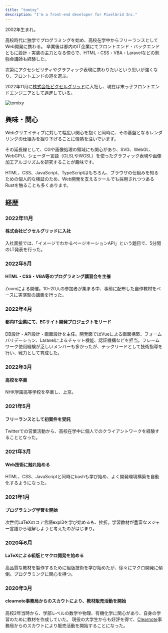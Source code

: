 ```yaml
---
title: "tomixy"
description: "I'm a front-end developer for PixelGrid Inc."
---
```




<Prose grid={false}>

<div class="text-lg leading-loose px-[calc(2vw*2.5)]">
  2002年生まれ。
  
  高校時代に独学でプログラミングを始め、高校在学中からフリーランスとしてWeb開発に携わる。
  卒業後は都内のIT企業にてフロントエンド・バックエンドともに設計・実装の主力となる傍らで、HTML・CSS・VBA・Laravelなどの勉強会講師も経験した。

  次第にアクセシビリティやグラフィック表現に携わりたいという思いが強くなり、フロントエンドの道を選ぶ。

  2022年11月に[株式会社ピクセルグリッド](https://www.pxgrid.com/)に入社し、現在は末っ子フロントエンドエンジニアとして邁進している。

  <div class="author w-fit mx-auto">
    <Image src={img_tomixy} alt="tomixy" style="max-width: 160px;" />
  </div>
</div>

</Prose>

<Prose>

## 興味・関心

Webクリエイティブに対して幅広い関心を抱くと同時に、その基盤となるレンダリングの仕組みを掘り下げることに情熱を注いでいます。

その延長線として、CGや画像処理の領域にも関心があり、SVG、WebGL、WebGPU、シェーダー言語（GLSLやWGSL）を使ったグラフィック表現や画像加工アルゴリズムを研究することが趣味です。

HTML、CSS、JavaScript、TypeScriptはもちろん、ブラウザの仕組みを知るための個人的な検証のため、Web開発を支えるツールでも採用されつつあるRustを触ることも多くあります。

</Prose>

<Prose fill={false}>

## 経歴

### 2022年11月

#### 株式会社ピクセルグリッドに入社

入社面接では、「イメージでわかるページネーションAPI」という題目で、5分間のLT発表を行った。

### 2022年5月

#### HTML・CSS・VBA等のプログラミング講習会を主催

Zoomによる開催。10~20人の参加者が集まる中、事前に配布した自作教材をベースに実演型の講義を行った。

### 2022年4月

#### 都内IT企業にて、ECサイト開発プロジェクトをリード

DB設計・API設計・画面設計を主任。開発面ではVueによる画面構築、フォームバリデーション、Laravelによるチャット機能、認証機構などを担当。フレームワーク使用経験が乏しいメンバーも多かったが、テックリードとして技術指導を行い、戦力として育成した。

### 2022年3月

#### 高校を卒業

NHK学園高等学校を卒業し、上京。

### 2021年5月

#### フリーランスとして初案件を受託

Twitterでの営業活動から、高校在学中に個人でのクライアントワークを経験することとなった。

### 2021年3月

#### Web技術に触れ始める

HTML、CSS、JavaScriptと同時にbashも学び始め、よく開発環境構築を自動化するようになった。

### 2021年1月

#### プログラミング学習を開始

次世代LaTeXのコア言語expl3を学び始めるも、挫折。学習教材が豊富なメジャー言語から理解しようと考えたのがはじまり。

### 2020年6月

#### LaTeXによる組版とマクロ開発を始める

高品質な教材を製作するために組版技術を学び始めたが、徐々にマクロ開発に傾倒。プログラミングに関心を持つ。

### 2020年3月

#### clearnote事務局からのスカウトにより、教材販売活動を開始

高校2年当時から、学部レベルの数学や物理、有機化学に関心があり、自身の学習のために教材を作成していた。
現役の大学生からも好評を得て、[Clearnote](https://www.clearnotebooks.com/ja/authors/2541851)事務局からのスカウトにより販売活動を開始することになった。

</Prose>
